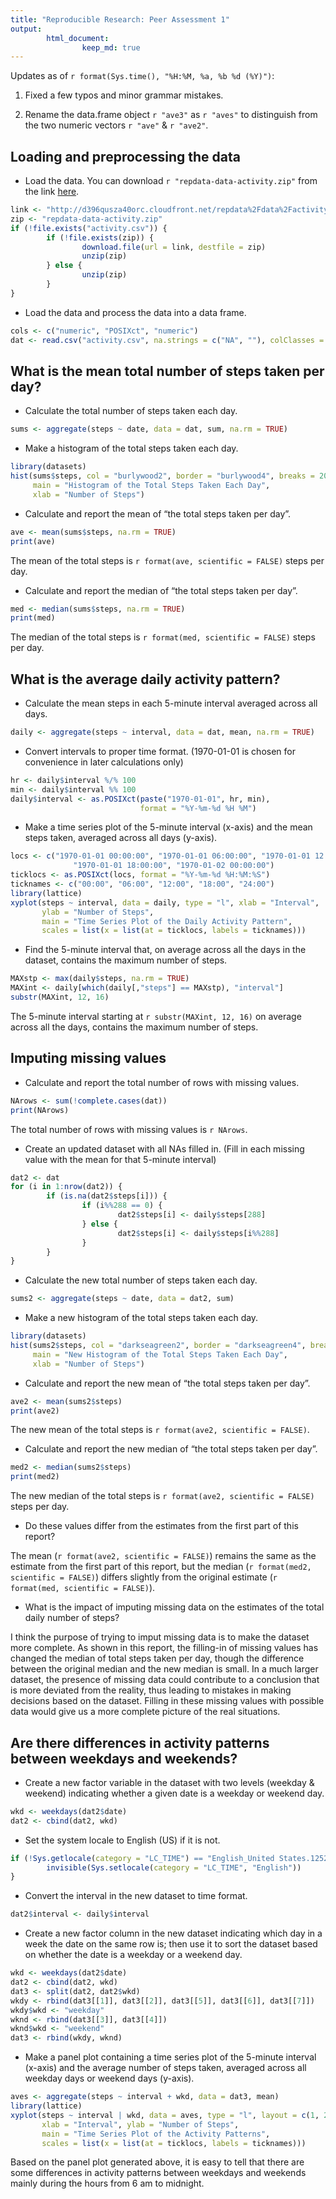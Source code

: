 ```yaml
---
title: "Reproducible Research: Peer Assessment 1"
output: 
        html_document:
                keep_md: true
---
```


Updates as of `r format(Sys.time(), "%H:%M, %a, %b %d (%Y)")`:

(1) Fixed a few typos and minor grammar mistakes.

(2) Rename the data.frame object `r "ave3"` as `r "aves"` to distinguish from 
the two numeric vectors `r "ave"` & `r "ave2"`.

## Loading and preprocessing the data
- Load the data. You can download `r "repdata-data-activity.zip"` from the link 
[here](https://d396qusza40orc.cloudfront.net/repdata%2Fdata%2Factivity.zip).
```r
link <- "http://d396qusza40orc.cloudfront.net/repdata%2Fdata%2Factivity.zip"
zip <- "repdata-data-activity.zip"
if (!file.exists("activity.csv")) {
        if (!file.exists(zip)) {
                download.file(url = link, destfile = zip)
                unzip(zip)
        } else {
                unzip(zip)
        }
}
```
- Load the data and process the data into a data frame.
```r
cols <- c("numeric", "POSIXct", "numeric")
dat <- read.csv("activity.csv", na.strings = c("NA", ""), colClasses = cols)
```

## What is the mean total number of steps taken per day?
- Calculate the total number of steps taken each day.
```r
sums <- aggregate(steps ~ date, data = dat, sum, na.rm = TRUE)
```
- Make a histogram of the total steps taken each day.
```r
library(datasets)
hist(sums$steps, col = "burlywood2", border = "burlywood4", breaks = 20,
     main = "Histogram of the Total Steps Taken Each Day", 
     xlab = "Number of Steps")
```

- Calculate and report the mean of "the total steps taken per day".
```r
ave <- mean(sums$steps, na.rm = TRUE)
print(ave)
```
The mean of the total steps is `r format(ave, scientific = FALSE)` steps per 
day.

- Calculate and report the median of "the total steps taken per day".
```r
med <- median(sums$steps, na.rm = TRUE)
print(med)
```
The median of the total steps is `r format(med, scientific = FALSE)` steps per 
day.

## What is the average daily activity pattern?
- Calculate the mean steps in each 5-minute interval averaged across all days.
```r
daily <- aggregate(steps ~ interval, data = dat, mean, na.rm = TRUE)
```
- Convert intervals to proper time format. (1970-01-01 is chosen for 
convenience in later calculations only)
```r
hr <- daily$interval %/% 100
min <- daily$interval %% 100
daily$interval <- as.POSIXct(paste("1970-01-01", hr, min), 
                             format = "%Y-%m-%d %H %M")
```
- Make a time series plot of the 5-minute interval (x-axis) and the mean steps 
taken, averaged across all days (y-axis).
```r
locs <- c("1970-01-01 00:00:00", "1970-01-01 06:00:00", "1970-01-01 12:00:00", 
              "1970-01-01 18:00:00", "1970-01-02 00:00:00")
ticklocs <- as.POSIXct(locs, format = "%Y-%m-%d %H:%M:%S")
ticknames <- c("00:00", "06:00", "12:00", "18:00", "24:00")
library(lattice)
xyplot(steps ~ interval, data = daily, type = "l", xlab = "Interval", 
       ylab = "Number of Steps", 
       main = "Time Series Plot of the Daily Activity Pattern", 
       scales = list(x = list(at = ticklocs, labels = ticknames)))
```

- Find the 5-minute interval that, on average across all the days in the dataset, 
contains the maximum number of steps.
```r
MAXstp <- max(daily$steps, na.rm = TRUE)
MAXint <- daily[which(daily[,"steps"] == MAXstp), "interval"]
substr(MAXint, 12, 16)
```
The 5-minute interval starting at `r substr(MAXint, 12, 16)` on average across 
all the days, contains the maximum number of steps.

## Imputing missing values
- Calculate and report the total number of rows with missing values.
```r
NArows <- sum(!complete.cases(dat))
print(NArows)
```
The total number of rows with missing values is `r NArows`.

- Create an updated dataset with all NAs filled in. 
(Fill in each missing value with the mean for that 5-minute interval)
```r
dat2 <- dat
for (i in 1:nrow(dat2)) {
        if (is.na(dat2$steps[i])) {
                if (i%%288 == 0) {
                        dat2$steps[i] <- daily$steps[288]
                } else {
                        dat2$steps[i] <- daily$steps[i%%288]
                }
        }
}
```
- Calculate the new total number of steps taken each day.
```r
sums2 <- aggregate(steps ~ date, data = dat2, sum)
```
- Make a new histogram of the total steps taken each day.
```r
library(datasets)
hist(sums2$steps, col = "darkseagreen2", border = "darkseagreen4", breaks = 20,
     main = "New Histogram of the Total Steps Taken Each Day", 
     xlab = "Number of Steps")
```

- Calculate and report the new mean of "the total steps taken per day".
```r
ave2 <- mean(sums2$steps)
print(ave2)
```
The new mean of the total steps is `r format(ave2, scientific = FALSE)`.

- Calculate and report the new median of "the total steps taken per day".
```r
med2 <- median(sums2$steps)
print(med2)
```
The new median of the total steps is `r format(ave2, scientific = FALSE)` steps 
per day.

- Do these values differ from the estimates from the first part of this report?

The mean (`r format(ave2, scientific = FALSE)`) remains the same as the estimate 
from the first part of this report, 
but the median (`r format(med2, scientific = FALSE)`) differs slightly from the 
original estimate (`r format(med, scientific = FALSE)`).

- What is the impact of imputing missing data on the estimates of the total daily 
number of steps?

I think the purpose of trying to imput missing data is to make the dataset more 
complete. As shown in this report, the filling-in of missing values has changed 
the median of total steps taken per day, though the difference between the 
original median and the new median is small. In a much larger dataset, the 
presence of missing data could contribute to a conclusion that is more deviated 
from the reality, thus leading to mistakes in making decisions based on the 
dataset. Filling in these missing values with possible data would give us a 
more complete picture of the real situations.

## Are there differences in activity patterns between weekdays and weekends?
- Create a new factor variable in the dataset with two levels (weekday & 
weekend) indicating whether a given date is a weekday or weekend day.
```r
wkd <- weekdays(dat2$date)
dat2 <- cbind(dat2, wkd)
```
- Set the system locale to English (US) if it is not.
```r
if (!Sys.getlocale(category = "LC_TIME") == "English_United States.1252") {
        invisible(Sys.setlocale(category = "LC_TIME", "English"))
}
```
- Convert the interval in the new dataset to time format.
```r
dat2$interval <- daily$interval
```
- Create a new factor column in the new dataset indicating which day in a week 
the date on the same row is; then use it to sort the dataset based on whether 
the date is a weekday or a weekend day.
```r
wkd <- weekdays(dat2$date)
dat2 <- cbind(dat2, wkd)
dat3 <- split(dat2, dat2$wkd)
wkdy <- rbind(dat3[[1]], dat3[[2]], dat3[[5]], dat3[[6]], dat3[[7]])
wkdy$wkd <- "weekday"
wknd <- rbind(dat3[[3]], dat3[[4]])
wknd$wkd <- "weekend"
dat3 <- rbind(wkdy, wknd)
```
- Make a panel plot containing a time series plot of the 5-minute interval 
(x-axis) and the average number of steps taken, averaged across all weekday days 
or weekend days (y-axis).
```r
aves <- aggregate(steps ~ interval + wkd, data = dat3, mean)
library(lattice)
xyplot(steps ~ interval | wkd, data = aves, type = "l", layout = c(1, 2), 
       xlab = "Interval", ylab = "Number of Steps", 
       main = "Time Series Plot of the Activity Patterns", 
       scales = list(x = list(at = ticklocs, labels = ticknames)))
```

Based on the panel plot generated above, it is easy to tell that there are 
some differences in activity patterns between weekdays and weekends mainly 
during the hours from 6 am to midnight.